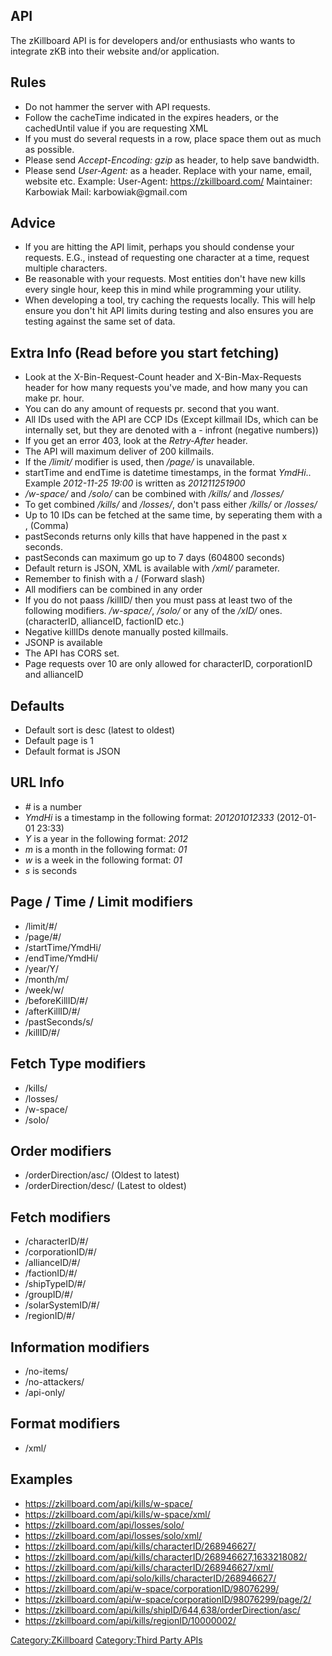 [[Category:ZKillboard]][[Category:Third Party APIs]]

== API ==
The zKillboard API is for developers and/or enthusiasts who wants to integrate zKB into their website and/or application.

== Rules ==
* Do not hammer the server with API requests.
* Follow the cacheTime indicated in the expires headers, or the cachedUntil value if you are requesting XML
* If you must do several requests in a row, place space them out as much as possible.
* Please send ''Accept-Encoding: gzip'' as header, to help save bandwidth.
* Please send ''User-Agent: <something>'' as a header. Replace ''<something>'' with your name, email, website etc. Example: User-Agent: https://zkillboard.com/ Maintainer: Karbowiak Mail: karbowiak@gmail.com

== Advice ==
* If you are hitting the API limit, perhaps you should condense your requests.  E.G., instead of requesting one character at a time, request multiple characters.
* Be reasonable with your requests.  Most entities don't have new kills every single hour, keep this in mind while programming your utility.
* When developing a tool, try caching the requests locally.  This will help ensure you don't hit API limits during testing and also ensures you are testing against the same set of data.

== Extra Info (Read before you start fetching) ==
* Look at the X-Bin-Request-Count header and X-Bin-Max-Requests header for how many requests you've made, and how many you can make pr. hour.
* You can do any amount of requests pr. second that you want.
* All IDs used with the API are CCP IDs (Except killmail IDs, which can be internally set, but they are denoted with a - infront (negative numbers))
* If you get an error 403, look at the ''Retry-After'' header.
* The API will maximum deliver of 200 killmails.
* If the ''/limit/'' modifier is used, then ''/page/'' is unavailable.
* startTime and endTime is datetime timestamps, in the format ''YmdHi''.. Example ''2012-11-25 19:00'' is written as ''201211251900''
* ''/w-space/'' and ''/solo/'' can be combined with ''/kills/'' and ''/losses/''
* To get combined ''/kills/'' and ''/losses/'', don't pass either ''/kills/'' or ''/losses/''
* Up to 10 IDs can be fetched at the same time, by seperating them with a , (Comma)
* pastSeconds returns only kills that have happened in the past x seconds.
* pastSeconds can maximum go up to 7 days (604800 seconds)
* Default return is JSON, XML is available with ''/xml/'' parameter.
* Remember to finish with a / (Forward slash)
* All modifiers can be combined in any order
* If you do not paass /killID/ then you must pass at least two of the following modifiers. ''/w-space/'', ''/solo/'' or any of the ''/xID/'' ones. (characterID, allianceID, factionID etc.)
* Negative killIDs denote manually posted killmails.
* JSONP is available
* The API has CORS set.
* Page requests over 10 are only allowed for characterID, corporationID and allianceID

== Defaults ==
* Default sort is desc (latest to oldest)
* Default page is 1
* Default format is JSON

== URL Info ==
* ''#'' is a number
* ''YmdHi'' is a timestamp in the following format: ''201201012333'' (2012-01-01 23:33)
* ''Y'' is a year in the following format: ''2012''
* ''m'' is a month in the following format: ''01''
* ''w'' is a week in the following format: ''01''
* ''s'' is seconds

== Page / Time / Limit modifiers ==
* /limit/#/
* /page/#/
* /startTime/YmdHi/
* /endTime/YmdHi/
* /year/Y/
* /month/m/
* /week/w/
* /beforeKillID/#/
* /afterKillID/#/
* /pastSeconds/s/
* /killID/#/

== Fetch Type modifiers ==
* /kills/
* /losses/
* /w-space/
* /solo/

== Order modifiers ==
* /orderDirection/asc/ (Oldest to latest)
* /orderDirection/desc/ (Latest to oldest)

== Fetch modifiers ==
* /characterID/#/
* /corporationID/#/
* /allianceID/#/
* /factionID/#/
* /shipTypeID/#/
* /groupID/#/
* /solarSystemID/#/
* /regionID/#/

== Information modifiers ==
* /no-items/
* /no-attackers/
* /api-only/

== Format modifiers ==
* /xml/

== Examples ==
* https://zkillboard.com/api/kills/w-space/
* https://zkillboard.com/api/kills/w-space/xml/
* https://zkillboard.com/api/losses/solo/
* https://zkillboard.com/api/losses/solo/xml/
* https://zkillboard.com/api/kills/characterID/268946627/
* https://zkillboard.com/api/kills/characterID/268946627,1633218082/
* https://zkillboard.com/api/kills/characterID/268946627/xml/
* https://zkillboard.com/api/solo/kills/characterID/268946627/
* https://zkillboard.com/api/w-space/corporationID/98076299/
* https://zkillboard.com/api/w-space/corporationID/98076299/page/2/
* https://zkillboard.com/api/kills/shipID/644,638/orderDirection/asc/
* https://zkillboard.com/api/kills/regionID/10000002/

